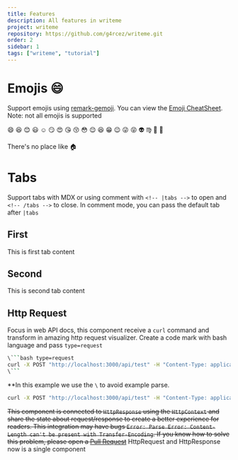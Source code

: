 ```yaml
---
title: Features
description: All features in writeme
project: writeme
repository: https://github.com/g4rcez/writeme.git
order: 2
sidebar: 1
tags: ["writeme", "tutorial"]
---
```


# Emojis :smile:

Support emojis using [remark-gemoji](https://github.com/remarkjs/remark-gemoji). You can view the [Emoji CheatSheet](https://www.webfx.com/tools/emoji-cheat-sheet/). Note: not all emojis is supported

:smile: :laughing: :blush: :smiley: :relaxed: :smirk: :heart_eyes: :kissing_heart: :kissing_closed_eyes: :flushed: :relieved: :satisfied: :grin: :wink: :stuck_out_tongue_winking_eye: :stuck_out_tongue_closed_eyes: :alien: :virgo: :ghost: :signal_strength:

There's no place like :house:

# Tabs

Support tabs with MDX or using comment with `<!-- |tabs -->` to open and `<!-- /tabs -->` to close. In comment mode, you can pass the default tab after `|tabs`

<!-- |tabs second -->

## First

This is first tab content

## Second

This is second tab content

<!-- /tabs -->

## Http Request

Focus in web API docs, this component receive a `curl` command and transform in amazing http request visualizer. Create a code mark with bash language and pass `type=request`

````bash
\```bash type=request
curl -X POST "http://localhost:3000/api/test" -H "Content-Type: application/json" -d '{"email":"write@me.com"}'
\```
````

\*\*In this example we use the `\` to avoid example parse.

```bash type=request
curl -X POST "http://localhost:3000/api/test" -H "Content-Type: application/json" -d '{"email":"write@me.com"}'
```

~~This component is connected to `HttpResponse` using the `HttpContext` and share the state about request/response to create a better experience for readers. This integration may have bugs `Error: Parse Error: Content-Length can't be present with Transfer-Encoding`. If you know how to solve this problem, please open a [Pull Request](https://github.com/g4rcez/writeme/pulls)~~
HttpRequest and HttpResponse now is a single component